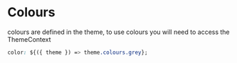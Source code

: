 
<Meta title="🎨 Design System / Colours" />

# Colours

colours are defined in the theme, to use colours you will need to access the ThemeContext

```css
color: ${({ theme }) => theme.colours.grey};
```

<ColorPalette>
  <ColorItem
    title="White"
    subtitle="theme.colours.white"
    colors={[colours.white]}
  />
  <ColorItem
    title="Grey"
    subtitle="theme.colours.grey"
    colors={[colours.grey]}
  />
  <ColorItem
    title="Black"
    subtitle="theme.colours.black"
    colors={[colours.black]}
  />
  <ColorItem
    title="Purple"
    subtitle="theme.colours.purple"
    colors={[colours.purple]}
  />
</ColorPalette>
